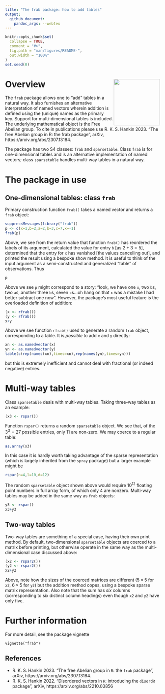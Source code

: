 ```yaml
---
title: "The frab package: how to add tables"
output:
  github_document:
    pandoc_args: --webtex
---
```


<!-- README.md is generated from README.Rmd. Please edit that file -->

```r
knitr::opts_chunk$set(
  collapse = TRUE,
  comment = "#>",
  fig.path = "man/figures/README-",
  out.width = "100%"
)
set.seed(0)
```

# <img src="man/figures/frab.png" width = "150" align="right" />

# Overview

The `frab` package allows one to "add" tables in a natural way.  It also
furnishes an alternative interpretation of named
vectors wherein addition is defined using the (unique) names as the
primary key.  Support for multi-dimensional tables is included.
The underlying mathematical object is the Free
Abelian group.  To cite in publications please use R. K. S. Hankin
2023.  "The free Abelian group in R: the frab package", arXiv,
https://arxiv.org/abs/2307.13184.

The package has two S4 classes: `frab` and `sparsetable`. 
Class `frab` is for one-dimensional tables and is an alternative
implementation of named vectors; class `sparsetable` handles
multi-way tables in a natural way.

# The package in use

## One-dimensional tables: class `frab`

Primary
construction function `frab()` takes a named vector and returns a
`frab` object:

```r
suppressMessages(library("frab"))
p <- c(x=1,b=2,a=2,b=3,c=7,x=-1)
frab(p)
```

Above, we see from the return value that function `frab()` has
reordered the labels of its argument, calculated the value for entry
`b` [as $2+3=5$], determined that the entry for `x` has vanished [the
values cancelling out], and printed the result using a bespoke show
method.  It is useful to think of the input argument as a semi-constructed
and generalized "table" of observations.  Thus 

```r
p
```

Above we see `p` might correspond to a story: "look, we have one `x`, two `b`s,
two `a`s, another three `b`s, seven `c`s...oh hang on that `x` was a mistake I
had better subtract one now".  However, the package's most useful feature is the
overloaded definition of addition:

```r
(x <- rfrab())
(y <- rfrab())
x+y
```

Above we see function `rfrab()` used to generate a random `frab` object, corresponding to a table.  It is _possible_ to add `x` and `y` directly:

```r
xn <- as.namedvector(x)
yn <- as.namedvector(y)
table(c(rep(names(xn),times=xn),rep(names(yn),times=yn)))
```

but this is extremely inefficient and cannot deal with fractional (or indeed negative) entries.

# Multi-way tables

Class `sparsetable` deals with multi-way tables.  Taking three-way tables as an example:

```r
(x3 <- rspar())
```

Function `rspar()` returns a random `sparsetable` object.  We see that, of the $3^3=27$
possible entries, only 11 are non-zero.  We may coerce to a regular table:

```r
as.array(x3)
```

In this case it is hardly worth taking advantage of the sparse representation (which is largely inherited from the `spray` package) but a larger example might be

```r
rspar(n=4,l=10,d=12)
```

The random `sparsetable` object shown above would require $10^{12}$ floating point numbers in full array form,
of which only 4 are nonzero.  Multi-way tables may be added in the same way as `frab` objects:

```r
y3 <- rspar()
x3+y3
```

## Two-way tables

Two-way tables are something of a special case, having their own print method.
By default, two-dimensional `sparsetable` objects are coerced to a matrix before
printing, but otherwise operate in the same way as the multi-dimensional case
discussed above:

```r
(x2 <- rspar2())
(y2 <- rspar2())
x2+y2
```

Above, note how the sizes of the coerced matrices are different ($5\times 5$ for `x2`,
$6\times 5$ for `y2`) but the addition method copes, using a bespoke sparse
matrix representation.  Also note that the sum has _six_ columns (corresponding
to six distinct column headings) even though `x2` and `y2` have only five.

# Further information

For more detail, see the package vignette

`vignette("frab")`

## References

* R. K. S. Hankin 2023.  "The free Abelian group in `R`: the `frab`
  package", arXiv, https://arxiv.org/abs/2307.13184.
* R. K. S. Hankin 2022. "Disordered vectors in `R`: introducing the
  `disordR` package", arXiv, https://arxiv.org/abs/2210.03856
